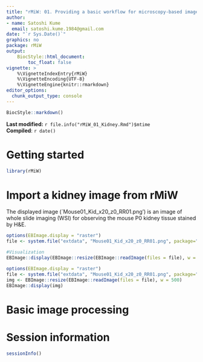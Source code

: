 ```yaml
---
title: "rMiW: 01. Providing a basic workflow for microscopy-based images"
author: 
- name: Satoshi Kume
  email: satoshi.kume.1984@gmail.com
date: "`r Sys.Date()`"
graphics: no
package: rMiW
output:
    BiocStyle::html_document:
        toc_float: false
vignette: >
    %\VignetteIndexEntry{rMiW}
    %\VignetteEncoding{UTF-8}
    %\VignetteEngine{knitr::rmarkdown}
editor_options: 
  chunk_output_type: console
---
```


```r
BiocStyle::markdown()
```

**Last modified:** `r file.info("rMiW_01_Kidney.Rmd")$mtime`<br />
**Compiled**: `r date()`

# Getting started

```r
library(rMiW)

```

# Import a kidney image from rMiW

The displayed image (`Mouse01_Kid_x20_z0_RR01.png') is an image of whole slide imaging (WSI) for observing the mouse P0 kidney tissue stained by H&E. 

```r
options(EBImage.display = "raster")
file <- system.file("extdata", "Mouse01_Kid_x20_z0_RR01.png", package="rMiW")

#Visualization
EBImage::display(EBImage::resize(EBImage::readImage(files = file), w = 500))
```

```r
options(EBImage.display = "raster")
file <- system.file("extdata", "Mouse01_Kid_x20_z0_RR01.png", package="rMiW")
img <- EBImage::resize(EBImage::readImage(files = file), w = 500)
EBImage::display(img)
```

# Basic image processing




# Session information {.unnumbered}

```r
sessionInfo()
```

